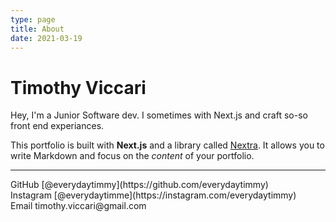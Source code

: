```yaml
---
type: page
title: About
date: 2021-03-19
---
```


# Timothy Viccari

Hey, I'm a Junior Software dev. I sometimes with Next.js and craft so-so front end experiances.

This portfolio is built with **Next.js** and a library called [Nextra](https://nextra.vercel.app/). It allows you to write Markdown and focus on the _content_ of your portfolio.


---

<div>
  GitHub [@everydaytimmy](https://github.com/everydaytimmy)
  <br />
  Instagram [@everydaytimme](https://instagram.com/everydaytimmy)
  <br />
  Email timothy.viccari@gmail.com
</div>
